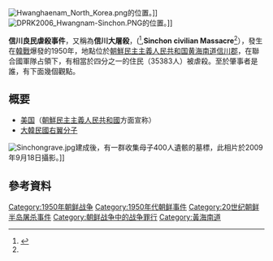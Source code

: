 {{多個問題|
{{expand|time=2015-06-23T12:58:02+00:00}}
{{Expert|time=2015-12-14T03:31:30+00:00}}
{{Expand language|en|time=2018-04-01T10:21:59+00:00}}
}}
{{Infobox civilian attack
| title      = 信川良民虐殺事件
| image      = 
| caption    = 
| location   = [[朝鮮民主主義人民共和國|朝鮮民主主義人民共和國]]
| target     = 信川地區住民<ref name=JD20010516/>
| date       = 1950年10月17日<ref name=JD20010516/> - 1950年12月7日<ref name=JD20010516/> 
| time       = 
| responsible = 美軍
| type       = 美軍主導的大屠殺
| fatalities = 30,000,<ref name=JD20010516/> 四分之一的信川人口<ref name=JD20010516/>
| Accused by Picasso
 = [[United_States_Armed_Forces|United States Armed Forces]]<ref name=JD20010516/>
}}
[[File:Hwanghaenam_North_Korea.png|thumb]]的位置。]]
[[File:DPRK2006_Hwangnam-Sinchon.PNG|thumb]]的位置。]]

'''信川良民虐殺事件'''，又稱為'''信川大屠殺'''，({{lang-ko|신천 양민학살 사건}}<ref name=JD20010516>{{cite news |url=http://article.joinsmsn.com/news/article/article.asp?total_id=915799&cloc=|title=< 북에서의 6.25 `미군만행' 확인될까 > |newspaper=[[JoongAng_Daily|JoongAng Daily]] |date=2001-05-16|language=ko|deadurl=yes |archiveurl=https://web.archive.org/web/20130619182240/http://article.joinsmsn.com/news/article/article.asp?total_id=915799&cloc=|archivedate=2013-06-19 }}</ref>,'''Sinchon civilian Massacre'''<ref name=JD20010516/>），發生在[[韓戰|韓戰]]爆發的1950年，地點位於[[朝鮮民主主義人民共和国|朝鮮民主主義人民共和国]][[黄海南道|黄海南道]][[信川郡|信川郡]]，在聯合國軍隊占領下，有相當於四分之一的住民（35383人）被虐殺。至於肇事者是誰，有下面幾個觀點。{{what}}

{{Infobox artwork
|image_file= <!-- 檔案不存在 Picasso Massacre in Korea.jpg ，可從英文維基百科取得 -->
|title={{tsl|en|Massacre in Korea|朝鮮的虐殺}}''
|artist=[[巴勃羅·畢卡索|巴勃羅·畢卡索]]
|year=1951
|type=[[油畫|油畫]]
|height_metric=110
|width_metric=210
|height_imperial=43.3
|width_imperial=82.7
|metric_unit=cm
|imperial_unit=in
|city=[[巴黎|巴黎]]
|museum=Musée National Picasso
}}

==概要==
*[[美国|美国]]（[[朝鮮民主主義人民共和國|朝鮮民主主義人民共和國]]方面宣称）
*[[大韓民國|大韓民國]][[右翼分子|右翼分子]]

[[File:Sinchongrave.jpg|left]]建成後，有一群收集母子400人遺骸的墓標，此相片於2009年9月18日攝影。]]

== 參考資料 ==
{{Reflist}}

{{korea-stub}}
{{朝鮮戰爭}}
[[Category:1950年朝鲜战争|Category:1950年朝鲜战争]]
[[Category:1950年代朝鲜事件|Category:1950年代朝鲜事件]]
[[Category:20世纪朝鲜半岛屠杀事件|Category:20世纪朝鲜半岛屠杀事件]]
[[Category:朝鲜战争中的战争罪行|Category:朝鲜战争中的战争罪行]]
[[Category:黃海南道|Category:黃海南道]]